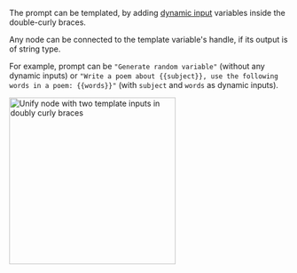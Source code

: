 The prompt can be templated, by adding [dynamic input](/pipeline/working-with-nodes#dynamic-inputs) variables inside the double-curly braces.

Any node can be connected to the template variable's handle, if its output is of string type.

For example, prompt can be `"Generate random variable"` (without any dynamic inputs) or `"Write a poem about {{subject}}, use the following words in a poem: {{words}}"` (with `subject` and `words` as dynamic inputs).

<Frame>
<img height="300" src="/images/pipeline-builder/unify-write-poem.png" alt="Unify node with two template inputs in doubly curly braces"/>
</Frame>